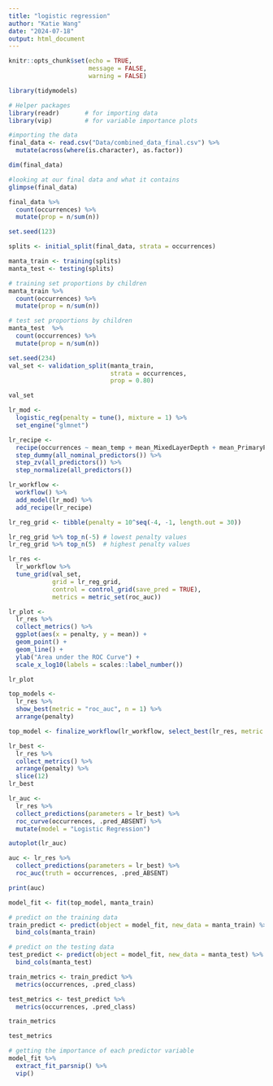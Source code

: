 ```yaml
---
title: "logistic regression"
author: "Katie Wang"
date: "2024-07-18"
output: html_document
---
```


```r
knitr::opts_chunk$set(echo = TRUE,
                      message = FALSE,
                      warning = FALSE)

library(tidymodels)  

# Helper packages
library(readr)       # for importing data
library(vip)         # for variable importance plots
```

```r
#importing the data
final_data <- read.csv("Data/combined_data_final.csv") %>%
  mutate(across(where(is.character), as.factor))

dim(final_data)
```

```r
#looking at our final data and what it contains
glimpse(final_data)

final_data %>% 
  count(occurrences) %>% 
  mutate(prop = n/sum(n))
```
```r
set.seed(123)

splits <- initial_split(final_data, strata = occurrences)

manta_train <- training(splits)
manta_test <- testing(splits)
```

```r
# training set proportions by children
manta_train %>% 
  count(occurrences) %>% 
  mutate(prop = n/sum(n))

# test set proportions by children
manta_test  %>% 
  count(occurrences) %>% 
  mutate(prop = n/sum(n))
```
```r
set.seed(234)
val_set <- validation_split(manta_train, 
                            strata = occurrences, 
                            prop = 0.80)

val_set
```

```r
lr_mod <- 
  logistic_reg(penalty = tune(), mixture = 1) %>% 
  set_engine("glmnet")
```

```r
lr_recipe <- 
  recipe(occurrences ~ mean_temp + mean_MixedLayerDepth + mean_PrimaryProductivity + mean_salinity + mean_total_phytoplankton + mean_ph + mean_chlorophyll, data = manta_train) %>% 
  step_dummy(all_nominal_predictors()) %>% 
  step_zv(all_predictors()) %>% 
  step_normalize(all_predictors())
```

```r
lr_workflow <- 
  workflow() %>% 
  add_model(lr_mod) %>% 
  add_recipe(lr_recipe)
```

```r
lr_reg_grid <- tibble(penalty = 10^seq(-4, -1, length.out = 30))

lr_reg_grid %>% top_n(-5) # lowest penalty values
lr_reg_grid %>% top_n(5)  # highest penalty values
```

```r
lr_res <- 
  lr_workflow %>% 
  tune_grid(val_set,
            grid = lr_reg_grid,
            control = control_grid(save_pred = TRUE),
            metrics = metric_set(roc_auc))
```

```r
lr_plot <- 
  lr_res %>% 
  collect_metrics() %>% 
  ggplot(aes(x = penalty, y = mean)) + 
  geom_point() + 
  geom_line() + 
  ylab("Area under the ROC Curve") +
  scale_x_log10(labels = scales::label_number())

lr_plot 
```

```r
top_models <-
  lr_res %>% 
  show_best(metric = "roc_auc", n = 1) %>% 
  arrange(penalty) 

top_model <- finalize_workflow(lr_workflow, select_best(lr_res, metric = "roc_auc"))

```

```r
lr_best <- 
  lr_res %>% 
  collect_metrics() %>% 
  arrange(penalty) %>% 
  slice(12)
lr_best
```


```r
lr_auc <- 
  lr_res %>% 
  collect_predictions(parameters = lr_best) %>% 
  roc_curve(occurrences, .pred_ABSENT) %>% 
  mutate(model = "Logistic Regression")

autoplot(lr_auc)
```

```r
auc <- lr_res %>% 
  collect_predictions(parameters = lr_best) %>% 
  roc_auc(truth = occurrences, .pred_ABSENT)

print(auc)
```

```r
model_fit <- fit(top_model, manta_train)

# predict on the training data
train_predict <- predict(object = model_fit, new_data = manta_train) %>% 
  bind_cols(manta_train)

# predict on the testing data
test_predict <- predict(object = model_fit, new_data = manta_test) %>%
  bind_cols(manta_test)
```

```r
train_metrics <- train_predict %>% 
  metrics(occurrences, .pred_class)

test_metrics <- test_predict %>% 
  metrics(occurrences, .pred_class)
```


```r
train_metrics

test_metrics
```

```r
# getting the importance of each predictor variable
model_fit %>% 
  extract_fit_parsnip() %>% 
  vip()
```














